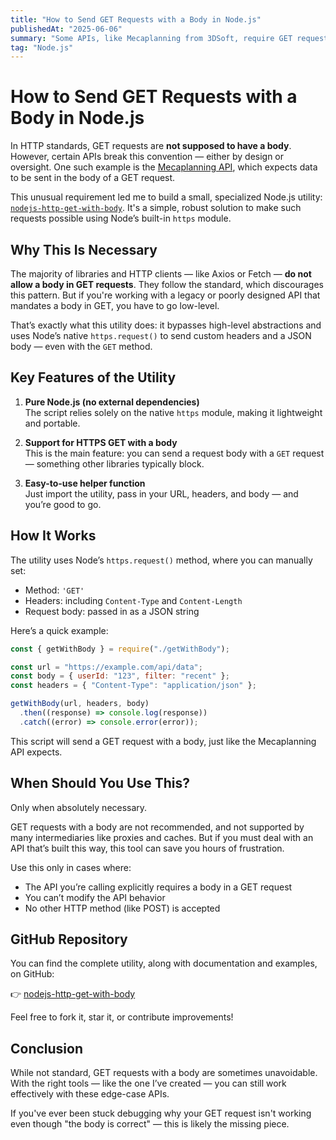 ```yaml
---
title: "How to Send GET Requests with a Body in Node.js"
publishedAt: "2025-06-06"
summary: "Some APIs, like Mecaplanning from 3DSoft, require GET requests with a body — a practice that defies HTTP standards. In this article, we explore how to handle this edge case using Node.js's native `https` module, and present a practical GitHub repository you can use today."
tag: "Node.js"
---
```


# How to Send GET Requests with a Body in Node.js

In HTTP standards, GET requests are **not supposed to have a body**. However, certain APIs break this convention — either by design or oversight. One such example is the [Mecaplanning API](https://www.3dsoft.fr/), which expects data to be sent in the body of a GET request.

This unusual requirement led me to build a small, specialized Node.js utility: [`nodejs-http-get-with-body`](https://github.com/Trottatigno/nodejs-http-get-with-body). It's a simple, robust solution to make such requests possible using Node’s built-in `https` module.

## Why This Is Necessary

The majority of libraries and HTTP clients — like Axios or Fetch — **do not allow a body in GET requests**. They follow the standard, which discourages this pattern. But if you're working with a legacy or poorly designed API that mandates a body in GET, you have to go low-level.

That’s exactly what this utility does: it bypasses high-level abstractions and uses Node’s native `https.request()` to send custom headers and a JSON body — even with the `GET` method.

## Key Features of the Utility

1. **Pure Node.js (no external dependencies)**  
   The script relies solely on the native `https` module, making it lightweight and portable.

2. **Support for HTTPS GET with a body**  
   This is the main feature: you can send a request body with a `GET` request — something other libraries typically block.

3. **Easy-to-use helper function**  
   Just import the utility, pass in your URL, headers, and body — and you’re good to go.

## How It Works

The utility uses Node’s `https.request()` method, where you can manually set:

- Method: `'GET'`
- Headers: including `Content-Type` and `Content-Length`
- Request body: passed in as a JSON string

Here’s a quick example:

```javascript
const { getWithBody } = require("./getWithBody");

const url = "https://example.com/api/data";
const body = { userId: "123", filter: "recent" };
const headers = { "Content-Type": "application/json" };

getWithBody(url, headers, body)
  .then((response) => console.log(response))
  .catch((error) => console.error(error));
```

This script will send a GET request with a body, just like the Mecaplanning API expects.

## When Should You Use This?

Only when absolutely necessary.

GET requests with a body are not recommended, and not supported by many intermediaries like proxies and caches. But if you must deal with an API that’s built this way, this tool can save you hours of frustration.

Use this only in cases where:

- The API you’re calling explicitly requires a body in a GET request
- You can’t modify the API behavior
- No other HTTP method (like POST) is accepted

## GitHub Repository

You can find the complete utility, along with documentation and examples, on GitHub:

👉 [nodejs-http-get-with-body](https://github.com/Trottatigno/nodejs-http-get-with-body)

Feel free to fork it, star it, or contribute improvements!

## Conclusion

While not standard, GET requests with a body are sometimes unavoidable. With the right tools — like the one I’ve created — you can still work effectively with these edge-case APIs.

If you've ever been stuck debugging why your GET request isn't working even though "the body is correct" — this is likely the missing piece.
